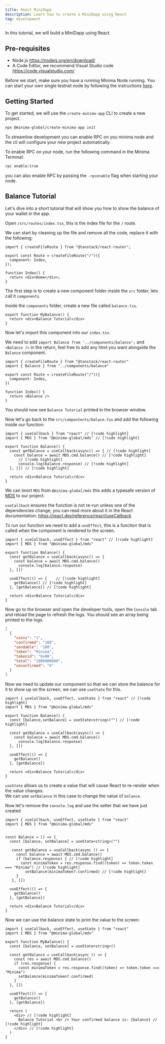 ---
title: React MiniDapp
description: Learn how to create a MiniDapp using React
tag: development
---

In this tutorial, we will build a MiniDapp using React.

## Pre-requisites

- Node.js https://nodejs.org/en/download/
- A Code Editor, we recommend Visual Studio code https://code.visualstudio.com/

Before we start, make sure you have a running Minima Node running. You can start your own single testnet node by following the instructions [here](/docs/development/testnet-single).

## Getting Started

To get started, we will use the `create-minima-app` CLI to create a new project.

```bash title="Terminal"
npx @minima-global/create-minima-app init
```
To streamline development you can enable RPC on you minima node and the cli will configure your new project automatically.

To enable RPC on your node, run the following command in the Minima Terminal:

```bash title="Terminal"
rpc enable:true
```

you can also enable RPC by passing the `-rpcenable` flag when starting your node.

<AutoPlay src="/create-minima-app-video.mp4" />


## Balance Tutorial

Let's dive into a short tutorial that will show you how to show the balance of your wallet in the app.

Open `/src/routes/index.tsx`, this is the index file for the `/` route.

We can start by cleaning up the file and remove all the code, replace it with the following:

```tsx title="index.tsx"
import { createFileRoute } from "@tanstack/react-router";

export const Route = createFileRoute("/")({
  component: Index,
});

function Index() {
  return <div>Home</div>;
}
```

The first step is to create a new component folder inside the `src` folder, lets call it `components`.

Inside the `components` folder, create a new file called `balance.tsx`.

```tsx title="balance.tsx"
export function MyBalance() {
  return <div>Balance Tutorial</div>
}
```

Now let's import this component into our `index.tsx`.

We need to add `import Balance from '../components/balance';` and `<Balance />` in the return, feel free to add any html you want alongside the `Balance` component.

```tsx title="index.tsx"
import { createFileRoute } from "@tanstack/react-router"
import { Balance } from "../components/balance"

export const Route = createFileRoute("/")({
  component: Index,
})

function Index() {
  return <Balance />
}

```

You should now see `Balance Tutorial` printed in the browser window.

Now let's go back to the `src/compontents/balace.tsx` and add the following inside our function:

```tsx
import { useCallback } from "react" // [!code highlight]
import { MDS } from "@minima-global/mds" // [!code highlight]

export function Balance() {
  const getBalance = useCallback(async() => { // [!code highlight]
    const balance = await MDS.cmd.balance() // [!code highlight]
      // [!code highlight]
      console.log(balance.response) // [!code highlight]
  }, []) // [!code highlight]

  return <div>Balance Tutorial</div>
}

```
We can imort `MDS` from `@minima-global/mds` this adds a typesafe version of [MDS](/docs/development/using-typescript) to our project.

`useCallback` ensures the function is not re-run unless one of the dependencies change, you can read more about it in the React documentation: https://react.dev/reference/react/useCallback

To run our function we need to add a `useEffect`, this is a function that is called when the component is rendered to the screen.

```tsx
import { useCallback, useEffect } from "react" // [!code highlight]
import { MDS } from "@minima-global/mds"

export function Balance() {
  const getBalance = useCallback(async() => {
    const balance = await MDS.cmd.balance()
      console.log(balance.response)
  }, [])

  useEffect(() => {    // [!code highlight]
    getBalance() // [!code highlight]
  }, [getBalance]) // [!code highlight]

  return <div>Balance Tutorial</div>
}

```

Now go to the browser and open the developer tools, open the `Console` tab and reload the page to refresh the logs. You should see an array being printed to the logs.

```json
[
  {
    "coins": "1",
    "confirmed": "100",
    "sendable": "100",
    "token": "Minima",
    "tokenid": "0x00",
    "total": "1000000000",
    "unconfirmed": "0"
  }
]
```

Now we need to update our component so that we can store the balance for it to show up on the screen, we can use `useState` for this.


```tsx
import { useCallback, useEffect, useState } from "react" // [!code highlight]
import { MDS } from "@minima-global/mds"

export function Balance() {
  const [balance,setBalance] = useState<string>("") // [!code highlight]

  const getBalance = useCallback(async() => {
    const balance = await MDS.cmd.balance()
      console.log(balance.response)
  }, [])

  useEffect(() => {
    getBalance()
  }, [getBalance])

  return <div>Balance Tutorial</div>
}

```

`useState` allows us to create a value that will cause React to re-render when the value changes. <br/>
We can use `setBalance` in this case to change the value of `balance`.

Now let's remove the `console.log` and use the setter that we have just created

```tsx
import { useCallback, useEffect, useState } from "react"
import { MDS } from "@minima-global/mds"


const Balance = () => {
  const [balance, setBalance] = useState<string>("")

   const getBalance = useCallback(async () => {
     const balance = await MDS.cmd.balance()
     if (balance.response) { // [!code highlight]
       const minimaToken = res.response.find((token) => token.token === "Minima") // [!code highlight]
         setBalance(minimaToken?.confirmed) // [!code highlight]
     }
   }, [])

  useEffect(() => {
    getBalance()
  }, [getBalance])

  return <div>Balance Tutorial</div>
}

```

Now we can use the balance state to print the value to the screen:

```tsx
import { useCallback, useEffect, useState } from "react"
import { MDS } from "@minima-global/mds"

export function MyBalance() {
  const [balance, setBalance] = useState<string>()

  const getBalance = useCallback(async () => {
    const res = await MDS.cmd.balance()
    if (res.response) {
      const minimaToken = res.response.find((token) => token.token === "Minima")
      setBalance(minimaToken?.confirmed)
    }
  }, [])

  useEffect(() => {
    getBalance()
  }, [getBalance])

  return (
    <div> // [!code highlight]
      Balance Tutorial <br /> Your confirmed balance is: {balance} // [!code highlight]
    </div> // [!code highlight]
  )
}
```
